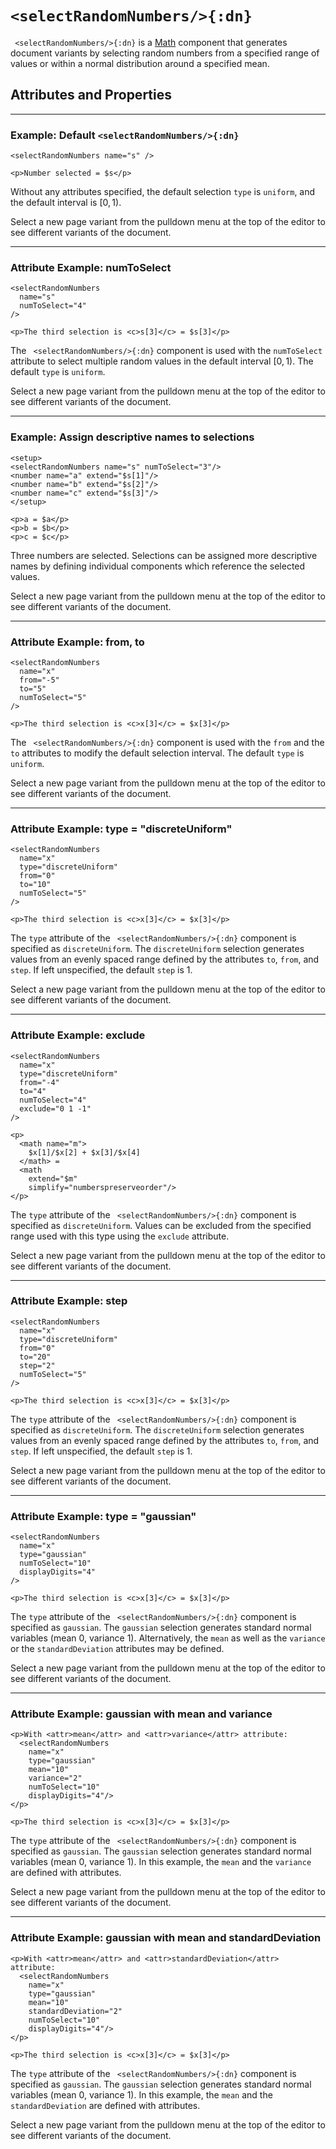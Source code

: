 


# `<selectRandomNumbers/>{:dn}`

` <selectRandomNumbers/>{:dn}` is a [Math](../document_structure/essentialConcepts#component-types)
component that generates document variants by selecting random numbers from a specified range of 
values or within a normal distribution around a specified mean.

## Attributes and Properties 
 <AttrDisplay name='selectRandomNumbers'/> 
 <PropDisplay name='selectRandomNumbers'/>

---

### Example: Default `<selectRandomNumbers/>{:dn}`


```doenet-editor-horiz
<selectRandomNumbers name="s" />

<p>Number selected = $s</p>
```



Without any attributes specified, the default selection  `type` is `uniform`, and the default interval is $[0, 1)$.

Select a new page variant from the pulldown menu at the top of the 
editor to see different variants of the document.

---

### Attribute Example: numToSelect


```doenet-editor-horiz
<selectRandomNumbers
  name="s"
  numToSelect="4"
/>

<p>The third selection is <c>s[3]</c> = $s[3]</p>
```



The ` <selectRandomNumbers/>{:dn}` component is used with the `numToSelect` attribute to select multiple 
random values in the default interval $[0,1)$. The default `type` is `uniform`. 

Select a new page variant from the pulldown menu at the top of the 
editor to see different variants of the document.

---

### Example: Assign descriptive names to selections


```doenet-editor-horiz
<setup>
<selectRandomNumbers name="s" numToSelect="3"/>
<number name="a" extend="$s[1]"/>
<number name="b" extend="$s[2]"/>
<number name="c" extend="$s[3]"/>
</setup>

<p>a = $a</p>
<p>b = $b</p>
<p>c = $c</p>
```

Three numbers are selected. 
Selections can be assigned more descriptive names by defining individual components
which reference the selected values.

Select a new page variant from the pulldown menu at the top of the 
editor to see different variants of the document.

---

### Attribute Example: from, to


```doenet-editor-horiz
<selectRandomNumbers
  name="x" 
  from="-5" 
  to="5" 
  numToSelect="5"
/>

<p>The third selection is <c>x[3]</c> = $x[3]</p>
```



The ` <selectRandomNumbers/>{:dn}` component is used with the `from` and the `to` attributes to modify the 
default selection interval. The default `type` is `uniform`.


Select a new page variant from the pulldown menu at the top of the 
editor to see different variants of the document.



---

### Attribute Example: type = "discreteUniform"


```doenet-editor-horiz
<selectRandomNumbers
  name="x" 
  type="discreteUniform"
  from="0" 
  to="10" 
  numToSelect="5"
/>

<p>The third selection is <c>x[3]</c> = $x[3]</p>
```



The `type` attribute of the ` <selectRandomNumbers/>{:dn}` component is specified as `discreteUniform`. 
The `discreteUniform` selection generates values from an evenly spaced range defined by the 
attributes `to`, `from`, and `step`. If left unspecified, the default `step` is 1.


Select a new page variant from the pulldown menu at the top of the 
editor to see different variants of the document.

---

### Attribute Example: exclude


```doenet-editor-horiz
<selectRandomNumbers 
  name="x" 
  type="discreteUniform" 
  from="-4" 
  to="4" 
  numToSelect="4" 
  exclude="0 1 -1"
/>

<p>
  <math name="m">
    $x[1]/$x[2] + $x[3]/$x[4]
  </math> = 
  <math 
    extend="$m" 
    simplify="numberspreserveorder"/>
</p>
```


The `type` attribute of the ` <selectRandomNumbers/>{:dn}` component is specified 
as `discreteUniform`. Values can be excluded from the specified range used with this type using the `exclude` attribute.

Select a new page variant from the pulldown menu at the top of the 
editor to see different variants of the document.


---

### Attribute Example: step


```doenet-editor-horiz
<selectRandomNumbers 
  name="x" 
  type="discreteUniform"
  from="0" 
  to="20" 
  step="2"
  numToSelect="5"
/>

<p>The third selection is <c>x[3]</c> = $x[3]</p>
```



The `type` attribute of the ` <selectRandomNumbers/>{:dn}` component is specified as `discreteUniform`. 
The `discreteUniform` selection generates values from an evenly spaced range defined by the 
attributes `to`, `from`, and `step`. If left unspecified, the default `step` is 1.


Select a new page variant from the pulldown menu at the top of the 
editor to see different variants of the document.


---

### Attribute Example: type = "gaussian"


```doenet-editor-horiz 
<selectRandomNumbers 
  name="x" 
  type="gaussian" 
  numToSelect="10"
  displayDigits="4"
/>

<p>The third selection is <c>x[3]</c> = $x[3]</p>  
```



The `type` attribute of the ` <selectRandomNumbers/>{:dn}` component is 
specified as `gaussian`. The `gaussian` selection generates standard normal 
variables (mean 0, variance 1). Alternatively, the `mean` as well as the `variance` 
or the `standardDeviation` attributes may be defined.


Select a new page variant from the pulldown menu at the top of the 
editor to see different variants of the document.


---

### Attribute Example: gaussian with mean and variance


```doenet-editor-horiz
<p>With <attr>mean</attr> and <attr>variance</attr> attribute:
  <selectRandomNumbers 
    name="x" 
    type="gaussian" 
    mean="10" 
    variance="2" 
    numToSelect="10" 
    displayDigits="4"/>
</p>

<p>The third selection is <c>x[3]</c> = $x[3]</p>  
```



The `type` attribute of the ` <selectRandomNumbers/>{:dn}` component is specified 
as `gaussian`. The `gaussian` selection generates standard normal variables (mean 0, variance 1). In 
this example, the `mean` and the `variance` are defined with attributes.


Select a new page variant from the pulldown menu at the top of the 
editor to see different variants of the document.



---

### Attribute Example: gaussian with mean and standardDeviation


```doenet-editor-horiz
<p>With <attr>mean</attr> and <attr>standardDeviation</attr> attribute:
  <selectRandomNumbers 
    name="x" 
    type="gaussian" 
    mean="10" 
    standardDeviation="2" 
    numToSelect="10" 
    displayDigits="4"/>
</p>

<p>The third selection is <c>x[3]</c> = $x[3]</p>  
```



The `type` attribute of the ` <selectRandomNumbers/>{:dn}` component is specified 
as `gaussian`. The `gaussian` selection generates standard normal variables (mean 0, variance 1). In 
this example, the `mean` and the `standardDeviation` are defined with attributes.


Select a new page variant from the pulldown menu at the top of the 
editor to see different variants of the document.



